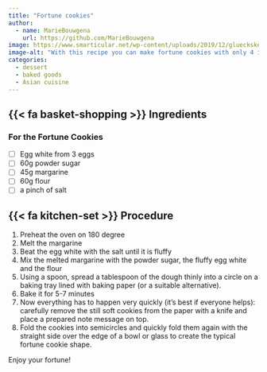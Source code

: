 ```yaml
---
title: "Fortune cookies"
author:
  - name: MarieBouwgena
    url: https://github.com/MarieBouwgena
image: https://www.smarticular.net/wp-content/uploads/2019/12/glueckskekse-selber-machen-backen-rezept-1-fb.jpg
image-alt: "With this recipe you can make fortune cookies with only 4 ingredients! For new years and other occasions is this DIY-recipe for a lot of fortune teller fun."
categories:
  - dessert
  - baked goods
  - Asian cuisine
---
```


## {{< fa basket-shopping >}} Ingredients

### For the Fortune Cookies

-   [ ] Egg white from 3 eggs 
-   [ ] 60g powder sugar
-   [ ] 45g margarine
-   [ ] 60g flour
-   [ ] a pinch of salt 

## {{< fa kitchen-set >}} Procedure

1.  Preheat the oven on 180 degree
2.  Melt the margarine
3.  Beat the egg white with the salt until it is fluffy
4.  Mix the melted margarine with the powder sugar, the fluffy egg white and the flour
5.  Using a spoon, spread a tablespoon of the dough thinly into a circle on a baking tray lined with baking paper (or a suitable alternative). 
6.  Bake it for 5-7 minutes
7.  Now everything has to happen very quickly (it's best if everyone helps): carefully remove the still soft cookies from the paper with a knife and place a prepared note message on top.
8.  Fold the cookies into semicircles and quickly fold them again with the straight side over the edge of a bowl or glass to create the typical fortune cookie shape.

Enjoy your fortune! 
